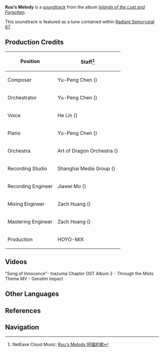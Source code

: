 {{Soundtrack Infobox
|title          =
|image          = Islands of the Lost and Forgotten.png
|album          = Islands of the Lost and Forgotten
|disc           = 1
|number         = 30
|featured       =
|featured2      =
|featured3      =
|featured_disc  =
|featured_disc2 =
|featured_disc3 =
|youtube_id     = UejrqpW7CnM
|youtube_time   = 1
|spotify_id     = 3ln1tgCPCWy1h8xG2r81wM
|played_in      = 
|during         = Animated cutscene in [[The Sun-Wheel and Mt. Kanna]]
|domain         =
|previous       = A Memorable Fancy
|next           = Pathway to the Hidden Isles
}}
'''Ruu's Melody''' is a [[soundtrack]] from the album ''[[Islands of the Lost and Forgotten]]''.

This soundtrack is featured as a tune contained within [[Radiant Spincrystal 67]].

==Production Credits==
{| class="wikitable" style="text-align:left; height:0.5em"
! Position
! Staff<ref>NetEase Cloud Music: [https://music.163.com/#/song?id=1937114230 Ruu's Melody 阿瑠的歌]</ref>
|-
! Composer
| Yu-Peng Chen ({{Lang|zh=陈致逸|mini=1}})
|-
! Orchestrator
| Yu-Peng Chen ({{Lang|zh=陈致逸|mini=1}})
|-
! Voice
| He Lin ({{Lang|zh=林禾|mini=1}})
|-
! Piano
| Yu-Peng Chen ({{Lang|zh=陈致逸|mini=1}})
|-
! Orchestra
| Art of Dragon Orchestra ({{Lang|zh=龙之艺交响乐团|mini=1}})
|-
! Recording Studio
| Shanghai Media Group ({{Lang|zh=上海广播大厦|mini=1}})
|-
! Recording Engineer
| Jiawei Mo ({{Lang|zh=莫家伟|mini=1}})
|-
! Mixing Engineer
| Zach Huang ({{Lang|zh=黄巍|mini=1}})
|-
! Mastering Engineer
| Zach Huang ({{Lang|zh=黄巍|mini=1}})
|-
! Production
| HOYO-MiX
|}

==Videos==
<gallery hideaddbutton="true" captionalign="center">
"Song of Innocence"- Inazuma Chapter OST Album 2 - Through the Mists Theme MV - Genshin Impact
</gallery>
<!--
==Trivia==
-->
==Other Languages==
{{Other Languages|default_hidden = 1
|en      = Ruu's Melody
|zhs     = 阿瑠的歌
|zhs_rm  = Ā Liú de Gē
|zht     = 阿瑠的歌
|zht_rm  = Ā Liú de Gē
|ja      = ルーのメロディー
|ja_rm   = Ruu no Merodii
|ko      = Ruu's Melody<ref name="RS">{{Ref/Item|Radiant Spincrystal 67|note=Korean, Spanish, French, Russian, Thai, Vietnamese, German, Indonesian, Portuguese}}</ref>
|es      = Ruu's Melody<ref name="RS" />
|fr      = Ruu's Melody<ref name="RS" />
|ru      = Ruu's Melody<ref name="RS" />
|th      = Ruu's Melody<ref name="RS" />
|vi      = Khúc Hát Của Ruu<ref name="RS" />
|de      = Ruu's Melody<ref name="RS" />
|id      = Ruu's Melody<ref name="RS" />
|pt      = Ruu's Melody<ref name="RS" />
}}

==References==
{{Reflist}}

==Navigation==
{{Soundtrack Navbox|Islands of the Lost and Forgotten}}
